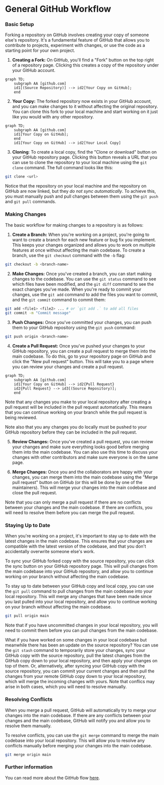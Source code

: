 
# General GitHub Workflow

### Basic Setup

Forking a repository on GitHub involves creating your copy of someone else's repository. It's a fundamental feature of GitHub that allows you to contribute to projects, experiment with changes, or use the code as a starting point for your own project.

1. **Creating a Fork:** On GitHub, you'll find a "Fork" button on the top right of a repository page. Clicking this creates a copy of the repository under your GitHub account.

```mermaid
graph TD;
    subgraph AA [github.com]
    id1[(Source Repository)] --> id2[Your Copy on GitHub];
    end
```

2. **Your Copy:** The forked repository now exists in your GitHub account, and you can make changes to it without affecting the original repository. You can clone this fork to your local machine and start working on it just like you would with any other repository.

```mermaid
graph TD;
    subgraph AA [github.com]
    id1[Your Copy on GitHub];
    end
    id1[Your Copy on GitHub] --> id2[Your Local Copy]
```

3. **Cloning**: To create a local copy, find the "Clone or download" button on your GitHub repository page. Clicking this button reveals a URL that you can use to clone the repository to your local machine using the `git clone` command. The full command looks like this:

```bash
git clone <url>
```

Notice that the repository on your local machine and the repository on GitHub are now linked, but they *do not sync automatically*. To achieve this, you must manually push and pull changes between them using the `git push` and `git pull` commands.

### Making Changes

The basic workflow for making changes to a repository is as follows:

1. **Create a Branch:** When you're working on a project, you're going to want to create a branch for each new feature or bug fix you implement. This keeps your changes organized and allows you to work on multiple features at once without affecting the main codebase. To create a branch, use the `git checkout` command with the `-b` flag:

```bash
git checkout -b <branch-name>
```

2. **Make Changes:** Once you've created a branch, you can start making changes to the codebase. You can use the `git status` command to see which files have been modified, and the `git diff` command to see the exact changes you've made. When you're ready to commit your changes, use the `git add` command to add the files you want to commit, and the `git commit` command to commit them:

```bash
git add <file1> <file2> ... # or `git add .` to add all files
git commit -m "Commit message"
```

3. **Push Changes:** Once you've committed your changes, you can push them to your GitHub repository using the `git push` command:

```bash
git push origin <branch-name>
```

4. **Create a Pull Request:** Once you've pushed your changes to your GitHub repository, you can create a pull request to merge them into the main codebase. To do this, go to your repository page on GitHub and click the "New pull request" button. This will take you to a page where you can review your changes and create a pull request.

```mermaid
graph TD;
    subgraph AA [github.com]
    id1[Your Copy on GitHub] --> id2{Pull Request}
    id2{Pull Request} --> id3[(Source Repository)];
    end
```

Note that any changes you make to your local repository after creating a pull request will be included in the pull request automatically. This means that you can continue working on your branch while the pull request is being reviewed.

Note also that you any changes you do locally must be pushed to your GitHub repository before they can be included in the pull request.

5. **Review Changes:** Once you've created a pull request, you can review your changes and make sure everything looks good before merging them into the main codebase. You can also use this time to discuss your changes with other contributors and make sure everyone is on the same page.

6. **Merge Changes:** Once you and the collaborators are happy with your changes, you can merge them into the main codebase using the "Merge pull request" button on GitHub (or this will be done by one of the maintainers). This will merge your changes into the main codebase and close the pull request.

Note that you can only merge a pull request if there are no conflicts between your changes and the main codebase. If there are conflicts, you will need to resolve them before you can merge the pull request.

### Staying Up to Date

When you're working on a project, it's important to stay up to date with the latest changes in the main codebase. This ensures that your changes are compatible with the latest version of the codebase, and that you don't accidentally overwrite someone else's work.

To sync your GitHub forked copy with the source repository, you can click the sync button on your GitHub repository page. This will pull changes from the main codebase into your GitHub repository, and allow you to continue working on your branch without affecting the main codebase.

To stay up to date between your GitHub copy and local copy, you can use the `git pull` command to pull changes from the main codebase into your local repository. This will merge any changes that have been made since you last pulled into your local repository, and allow you to continue working on your branch without affecting the main codebase.

```bash
git pull origin main
```

Note that if you have uncommitted changes in your local repository, you will need to commit them before you can pull changes from the main codebase.

<Callout type="info" emoji="ℹ️">
    What if you have worked on some changes in your local codebase but meanwhile there has been an update on the source repository? You can use the <code>git stash</code> command to temporarily store your changes, sync your GitHub copy with the source repository, pull the latest changes from the GitHub copy down to your local repository, and then apply your changes on top of them. Or, alternatively, after syncing your GitHub copy with the source repository, you can commit your current changes and then pull the changes from your remote GitHub copy down to your local repository, which will merge the incoming changes with yours. Note that conflics may arise in both cases, which you will need to resolve manually.
</Callout>

### Resolving Conflicts

When you merge a pull request, GitHub will automatically try to merge your changes into the main codebase. If there are any conflicts between your changes and the main codebase, GitHub will notify you and allow you to resolve them manually.

To resolve conflicts, you can use the `git merge` command to merge the main codebase into your local repository. This will allow you to resolve any conflicts manually before merging your changes into the main codebase.

```bash
git merge origin main
```

### Further information

You can read more about the GitHub flow [here](https://guides.github.com/introduction/flow/).

